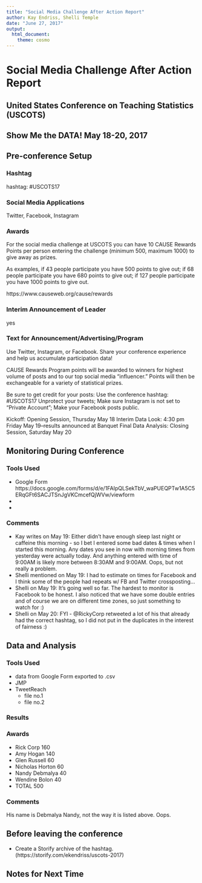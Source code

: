 ```yaml
---
title: "Social Media Challenge After Action Report"
author: Kay Endriss, Shelli Temple
date: "June 27, 2017"
output: 
  html_document: 
    theme: cosmo
---
```

# Social Media Challenge After Action Report #
## United States Conference on Teaching Statistics (USCOTS) ##
## Show Me the DATA! May 18-20, 2017 ##


## Pre-conference Setup ##

### Hashtag ###
hashtag: #USCOTS17

### Social Media Applications ### 
Twitter, Facebook, Instagram

### Awards ### 
For the social media challenge at USCOTS you can have 10 CAUSE Rewards Points per person entering the challenge (minimum 500, maximum 1000) to give away as prizes. 
 
As examples, if 43 people participate you have 500 points to give out; if 68 people participate you have 680 points to give out; if 127 people participate you have 1000 points to give out.

https://www.causeweb.org/cause/rewards

### Interim Announcement of Leader ### 
yes

### Text for Announcement/Advertising/Program ###
Use Twitter, Instagram, or Facebook.
Share your conference experience and help us accumulate participation data!
 
CAUSE Rewards Program points will be awarded to winners for highest volume of posts and to our top social media “influencer.” Points will then be exchangeable for a variety of statistical prizes.
 
Be sure to get credit for your posts:
Use the conference hashtag: #USCOTS17
Unprotect your tweets; Make sure Instagram is not set to “Private Account”; Make your Facebook posts public.
 
Kickoff: Opening Session, Thursday May 18
Interim Data Look: 4:30 pm Friday May 19--results announced at Banquet
Final Data Analysis: Closing Session, Saturday May 20

## Monitoring During Conference ##

### Tools Used ###
* Google Form https://docs.google.com/forms/d/e/1FAIpQLSekTbV_waPUEQPTw1A5C5ERqGFt6SACJTSnJgVKCmcefQjWVw/viewform
* 
* 

### Comments ###
* Kay writes on May 19: Either didn't have enough sleep last night or caffeine this morning - so I bet I entered some bad dates & times when I started this morning. Any dates you see in now with morning times from yesterday were actually today. And anything entered with time of 9:00AM is likely more between 8:30AM and 9:00AM. Oops, but not really a problem.
* Shelli mentioned on May 19: I had to estimate on times for Facebook and I think some of the people had repeats w/ FB and Twitter crossposting...
* Shelli on May 19: It's going well so far.  The hardest to monitor is Facebook to be honest.  I also noticed that we have some double entries and of course we are on different time zones, so just something to watch for :)
* Shelli on May 20: FYI - @RickyCorp retweeted a lot of his that already had the correct hashtag, so I did not put in the duplicates in the interest of fairness :)

## Data and Analysis ##

### Tools Used ###
* data from Google Form exported to .csv
* JMP
* TweetReach
  + file no.1 
  + file no.2

### Results ###

### Awards ###
* Rick Corp	160
* Amy Hogan	140
* Glen Russell	60
* Nicholas Horton	60
* Nandy Debmalya	40
* Wendine Bolon	40
* TOTAL	500

### Comments ###
His name is Debmalya Nandy, not the way it is listed above. Oops.

## Before leaving the conference ##
* Create a Storify archive of the hashtag. 
   (https://storify.com/ekendriss/uscots-2017)

## Notes for Next Time ##
